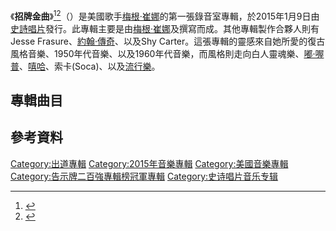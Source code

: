 {{Otheruses|subject=美国流行音乐专辑|other=计算机命令|Title (命令)}}
{{lead section|time=2015-10-10T23:29:30+00:00}}
{{NoteTA
|G1=Music
|G2=Show
|G3=USState
|1=zh-cn:梅根·特雷纳; zh-tw:梅根·崔娜
|2=zh-cn:特雷纳; zh-tw:崔娜
|3=zh-cn:华丽登场; zh-tw:招牌金曲
}}
{{Infobox album
| name         = 招牌金曲
| original_name = {{lang|en|''Title''}}
| type         = studio
| artist       = [[梅根·崔娜|梅根·崔娜]]
| cover        = 
| released     = {{Start date|2015|01|09}}
| recorded     = 2013至2014年
| studio       = 
| genre        = {{flatlist|
* [[流行_(音樂類型)|流行]]
* [[嘟·喔普|嘟·喔普]]
* [[当代节奏布鲁斯|当代节奏布鲁斯]]
}}
| length       = {{Duration|m=32|s=27}}
| label        = [[史诗唱片|史诗]]
| producer     = {{flatlist|
* {{tsl|en|Kevin Kadish|凱文·卡迪什}}
* Chris Gelbuda
* [[梅根·崔娜|梅根·崔娜]]
* 賈斯汀·崔娜
* The Elev3n
* J.R. Rotem
}}
| prev_title   = {{le|招牌金曲 (迷你專輯)|Title (EP)|招牌金曲}}
| prev_year    = 2014
| next_title   = {{le|超感謝|Thank You (Meghan Trainor album)}}
| next_year    = 2016
| misc         = {{Singles
 | name        = 招牌金曲
 | type        = studio
 | single 1    = [[棉花糖女孩|棉花糖女孩]]
 | single 1 date = {{Start date|2014|06|30}}
 | single 2    = [[唇唇欲动_(梅根·崔娜歌曲)|唇唇欲动]]
 | single 2 date = {{Start date|2014|10|21}}
 | single 3    = {{le|給未來的老公|Dear Future Husband}}
 | single 3 date = {{Start date|1995|9|15}}
 | single 4    = {{le|不想失去你|Like I'm Gonna Lose You}}
 | single 4 date = {{Start date|1995|10|30}}
}}
}}

《'''招牌金曲'''》<ref>{{cite web|url=https://item.jd.com/20086764.html|title={索尼} 梅根·特里娜：华丽登场 豪华版（CD）|work=星外星唱片|location=中国|accessdate=2017-03-30}}</ref><ref>{{Cite web |title= 梅根崔娜 Meghan Trainor {!} 招牌金曲 Title (重量豪華版) |url=https://www.books.com.tw/CD/activity/2015/01/sony_meghan/ |website=博客來 |accessdate=2021-10-12 |archiveurl=https://web.archive.org/web/20211012104018/https://www.books.com.tw/CD/activity/2015/01/sony_meghan/ |archivedate=2021-10-12 |language=zh |deadurl=no }}</ref>（{{lang-en|''Title''}}）是美國歌手[[梅根·崔娜|梅根·崔娜]]的第一張錄音室專輯，於2015年1月9日由[[史詩唱片|史詩唱片]]發行。此專輯主要是由[[梅根·崔娜|梅根·崔娜]]及{{tsl|en|Kevin Kadish|凱文·卡迪什}}撰寫而成。其他專輯製作合夥人則有Jesse Frasure、[[約翰·傳奇|約翰·傳奇]]、以及Shy Carter。這張專輯的靈感來自她所愛的復古風格音樂、1950年代音樂、以及1960年代音樂，而風格則走向白人靈魂樂、[[嘟·喔普|嘟·喔普]]、[[嘻哈|嘻哈]]、索卡(Soca)、以及[[流行_(音樂類型)|流行樂]]。

== 專輯曲目 ==

{{Track listing
| headline = ''Title'' — {{nobold|普通版}}<ref>{{cite web|url=https://itunes.apple.com/us/album/title/id929826903|title=iTunes - Music - Title by Meghan Trainor|publisher=iTunes (US). Apple Inc.|accessdate=2015-10-10|archive-date=2014-11-21|archive-url=https://web.archive.org/web/20141121023725/https://itunes.apple.com/us/album/title/id929826903|dead-url=no}}</ref>
| extra_column = 製作人
| collapsed = no
| total_length = 32:27
| title1 = The Best Part (Interlude)
| writer1 = [[梅根·崔娜|梅根·崔娜]]
| extra1 = Kevin Kadish
| length1 = 0:24
| title2 = All About That Bass
| writer2 = [[梅根·崔娜|梅根·崔娜]]、Kevin Kadish
| extra2 = Kevin Kadish
| length2 = 3:11
| title3 = Dear Future Husband
| writer3 = [[梅根·崔娜|梅根·崔娜]]、Kevin Kadish
| extra3 = Kevin Kadish
| length3 = 3:04
| title4 = Close Your Eyes
| writer4 = [[梅根·崔娜|梅根·崔娜]]、Kevin Kadish
| extra4 = Kevin Kadish
| length4 = 3:41
| title5 = 3am
| writer5 = [[梅根·崔娜|梅根·崔娜]]、Chris Gelbuda、Ben Fagan、Todd Carey、K. Thornton (K. Nita)
| extra5 = Chris Gelbuda
| length5 = 3:06
| title6 = Like I'm Gonna Lose You
| note6 = ft. [[約翰·傳奇|約翰·傳奇]]
| writer6 = [[梅根·崔娜|梅根·崔娜]]、Justin Weaver、Caitlyn Smith
| extra6 = [[梅根·崔娜|梅根·崔娜]] 、Chris Gelbuda
| length6 = 3:45
| title7 = Bang Dem Sticks
| writer7 = [[梅根·崔娜|梅根·崔娜]]、James G. Morales、Matthew Morales、Julio David Rodriguez
| extra7 = [[梅根·崔娜|梅根·崔娜]]、The Elev3n
| length7 = 3:00
| title8 = Walkashame
| writer8 = [[梅根·崔娜|梅根·崔娜]]、Kevin Kadish
| extra8 = Kevin Kadish
| length8 = 2:59
| title9 = Title
| writer9 = [[梅根·崔娜|梅根·崔娜]]、Kevin Kadish
| extra9 = Kevin Kadish
| length9 = 2:55
| title10 = What If I
| writer10 = [[梅根·崔娜|梅根·崔娜]]、Kevin Kadish
| extra10 = Kevin Kadish
| length10 = 3:20
| title11 = Lips Are Movin
| writer11 = [[梅根·崔娜|梅根·崔娜]]、Kevin Kadish
| extra11 = Kadish
| length11 = 3:02
}}
{{Track listing
| headline = ''Title'' — {{nobold|豪華版}}<ref>{{cite web|url=https://itunes.apple.com/us/album/title-deluxe/id929825574|title=iTunes - Music - Title (Deluxe) by Meghan Trainor|publisher=iTunes (US). Apple Inc.}}</ref>
| extra_column = 製作人
| total_length = 45:57
| collapsed = yes
| title12 = No Good for You
| writer12 = [[梅根·崔娜|梅根·崔娜]]、Brett James
| extra12 = J.R. Rotem
| length12 = 3:36
| title13 = Mr. Almost
| note13 = ft. Shy Carter
| writer13 = [[梅根·崔娜|梅根·崔娜]]、Kevin Kadish
| extra13 = Kadish
| length13 = 3:16
| title14 = My Selfish Heart
| writer14 = Trainor
| extra14 = Kadish
| length14 = 3:47
| title15 = Credit
| writer15 = [[梅根·崔娜|梅根·崔娜]]、Kevin Kadish
| extra15 = Kadish
| length15 = 2:51
}}

{{Track listing
| headline = ''Title'' — {{nobold|Japan bonus tracks}}<ref>{{cite web|url=https://itunes.apple.com/jp/album/title-japan-version/id970982816?l=en|title=iTunes - Music - Title (Japan Version) by Meghan Trainor|publisher=iTunes (JP). Apple Inc.|accessdate=2015-10-10|archive-date=2016-03-06|archive-url=https://web.archive.org/web/20160306105813/https://itunes.apple.com/jp/album/title-japan-version/id970982816?l=en|dead-url=no}}</ref>
| extra_column = 製作人
| collapsed = yes
| title16 = I'll Be Home
| writer16 = [[梅根·崔娜|梅根·崔娜]]
| length16 = 3:39
| extra16 = [[梅根·崔娜|梅根·崔娜]]
| title17 = All About That Bass
| note17 = Instrumental
| writer17 = [[梅根·崔娜|梅根·崔娜]]、Kevin Kadish
| length17 = 3:08
| extra17 = Kevin Kadish
| title18 = Title
| note18 = Instrumental
| writer18 = [[梅根·崔娜|梅根·崔娜]]、Kevin Kadish
| length18 = 2:53
| extra18 = Kavin Kadish
}}

== 參考資料 ==
{{reflist}}

[[Category:出道專輯|Category:出道專輯]]
[[Category:2015年音樂專輯|Category:2015年音樂專輯]]
[[Category:美國音樂專輯|Category:美國音樂專輯]]
[[Category:告示牌二百強專輯榜冠軍專輯|Category:告示牌二百強專輯榜冠軍專輯]]
[[Category:史诗唱片音乐专辑|Category:史诗唱片音乐专辑]]